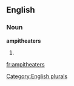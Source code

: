 ==English==

===Noun===
'''ampitheaters'''

# {{plural of|[[ampitheater]]}}

[[Category:English plurals]]

[[fr:ampitheaters]]